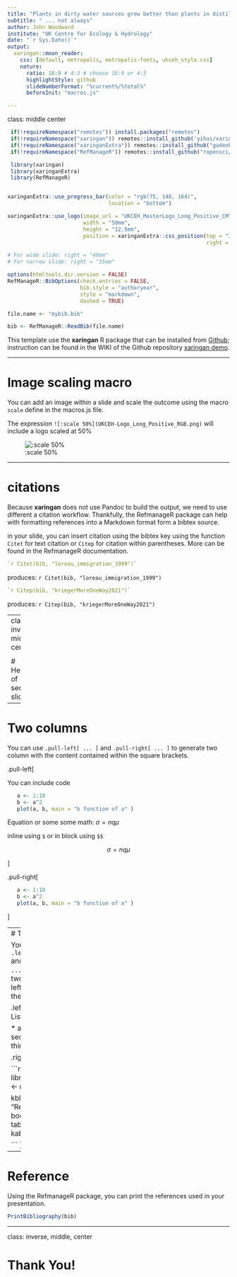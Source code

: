 ```yaml
---
title: "Plants in dirty water sources grew better than plants in distilled water"
subtitle: " ... not always"
author: John Woodward 
institute: "UK Centre for Ecology & Hydrology"
date: "`r Sys.Date()`"
output:
  xaringan::moon_reader:
    css: [default, metropolis, metropolis-fonts, ukceh_style.css]
    nature:
      ratio: 16:9 # 4:3 # choose 16:9 or 4:3
      highlightStyle: github  
      slideNumberFormat: "%current%/%total%"
      beforeInit: "macros.js"

---
```

class: middle center
<!-- 
  This first part setup your R environment and use [xaringan] and [xaringanExtra] to build the slide and 
  add progress bar and UKCEH logo on each slide, except the title slide. Because xaringan does not use 
  Pandoc, we use [RefmanageR] to handle citation and reference from a .bib file.
  
  Colors and other CSS specifications used in this template are in the ukceh_style.css that 
  can be adapted or omitted from the css: listed in the YAML header.
  
  With xaringan, slide title are indicated with # and closed with --- 
  
  This template include a marcros.js file with only one macro so far for scaling images.
  the macro scale is called by adding :scale xx% in square bracket of your image
  (e.g., ![:scale 50%](UKCEH-Logo_Long_Positive_RGB.png) see below).
  
  
-->

```r
 if(!requireNamespace("remotes")) install.packages("remotes")
 if(!requireNamespace("xaringan")) remotes::install_github('yihui/xaringan')
 if(!requireNamespace("xaringanExtra")) remotes::install_github("gadenbuie/xaringanExtra")
 if(!requireNamespace("RefManageR")) remotes::install_github("ropensci/RefManageR")

 library(xaringan)
 library(xaringanExtra)
 library(RefManageR)



```

```r
xaringanExtra::use_progress_bar(color = "rgb(75, 148, 164)", 
                                location = "bottom")
```

```r
xaringanExtra::use_logo(image_url = "UKCEH_MasterLogo_Long_Positive_CMYK.svg", # "UKCEH-Logo_Long_Positive_RGB.png"
                        width = "50mm",
                        height = "12.5mm",
                        position = xaringanExtra::css_position(top = "31em", 
                                                               right = "35em") )

# For wide slide: right = "49em"
# For narrow slide: right = "35em"

```

```r
options(htmltools.dir.version = FALSE)
RefManageR::BibOptions(check.entries = FALSE, 
                       bib.style = "authoryear", 
                       style = "markdown",
                       dashed = TRUE)

file.name <- "mybib.bib"

bib <- RefManageR::ReadBib(file.name)
```


This template use the **xaringan** R package that can be installed from [Github](https://github.com/yihui/xaringan);
instruction can be found in the WIKI of the Github repository
[xaringan demo](https://slides.yihui.org/xaringan/#1).

---

# Image scaling macro

You can add an image within a slide and scale the outcome using the macro `scale` define
in the macros.js file.

The expression `![:scale 50%](UKCEH-Logo_Long_Positive_RGB.png)` will include a logo scaled at 50%


![:scale 50%](UKCEH_MasterLogo_Long_Positive_CMYK.svg)


---


# citations

Because **xaringan** does not use Pandoc to build the output, we need to use different
a citation workflow. Thankfully, the RefmanageR package can help with formatting references
into a Markdown format form a bibtex source.

in your slide, you can insert citation using the bibtex key using the function `Citet` for text citation
or `Citep` for citation within parentheses. More can be found in the RefmanageR documentation.


```r
`r Citet(bib, "loreau_immigration_1999")`
```

produces: `r Citet(bib, "loreau_immigration_1999")` 

```r
`r Citep(bib, "kriegerMoreOneWay2021")`
```

produces: `r Citep(bib, "kriegerMoreOneWay2021")`

---
class: inverse, middle, center

<!-- you can include a section break with the class: inverse and a section title -->

# Header of section slide

---

# Two columns

You can use `.pull-left[ ... ]` and `.pull-right[ ... ]` to generate two column 
with the content contained within the square brackets.

.pull-left[

 You can include code
 
```r
   a <- 1:10
   b <- a^2
   plot(a, b, main = "b function of a" )
```
 
  Equation or some some math: $\sigma = nq\mu$
  
  inline using `$` or in block using `$$`
 
  $$\sigma = nq\mu$$
 
]

.pull-right[

  
```r
   a <- 1:10
   b <- a^2
   plot(a, b, main = "b function of a" )
```

]

---
# Two columns

You can also use `.left-column[ ... ]` and `.right-column[ ... ]` to generate two columns 
with the left being 20% and the right 75%.


.left-column[ 
#### List

* a first thing
* a second thing
* a third
]

 
.right-column[
  
```r
library(kableExtra)
dt <- mtcars[1:5, 1:6]

kbl(dt, caption = "Recreating booktabs style table") %>%
kable_paper("hover")

```
]

---

# Reference

Using the RefmanageR package, you can print the references used in your
presentation.

```r
PrintBibliography(bib)
```

---
class: inverse, middle, center
<!-- Again you can use the inverse class to mark the end of the presentation -->

# Thank You!
